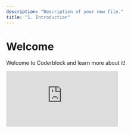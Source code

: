 ```yaml
---
description: "Description of your new file."
title: "1. Introduction"
---
```


# Welcome

Welcome to Coderblock and learn more about it!

<iframe src="https://www.youtube.com/embed/lzgqyC0dtP0" title="YouTube video player" frameborder="0" className="w-full aspect-video rounded-xl" allow="accelerometer; autoplay; clipboard-write; encrypted-media; gyroscope; picture-in-picture; web-share" allowfullscreen />

## **What is Coderblock?**

Coderblock is a **next-generation vibe coding platform** that lets you build full-stack web apps in minutes, starting from just a single sentence. Whether you’re turning an idea into a working prototype or launching your first MVP, Coderblock handles the heavy lifting: generating the UI, backend logic, and data models automatically. Focus on your vision, not the syntax.

## 